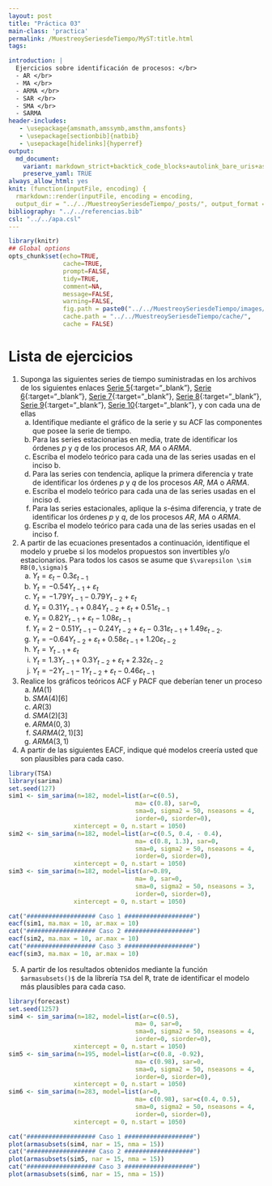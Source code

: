 ```yaml
---
layout: post
title: "Práctica 03"
main-class: 'practica'
permalink: /MuestreoySeriesdeTiempo/MyST:title.html
tags:

introduction: |
  Ejercicios sobre identificación de procesos: </br> 
  - AR </br>
  - MA </br>
  - ARMA </br>
  - SAR </br>
  - SMA </br>
  - SARMA
header-includes:
   - \usepackage{amsmath,amssymb,amsthm,amsfonts}
   - \usepackage[sectionbib]{natbib}
   - \usepackage[hidelinks]{hyperref}
output:
  md_document:
    variant: markdown_strict+backtick_code_blocks+autolink_bare_uris+ascii_identifiers+tex_math_single_backslash
    preserve_yaml: TRUE
always_allow_html: yes   
knit: (function(inputFile, encoding) {
  rmarkdown::render(inputFile, encoding = encoding,
  output_dir = "../../MuestreoySeriesdeTiempo/_posts/", output_format = "all"  ) })
bibliography: "../../referencias.bib"
csl: "../../apa.csl"
---
```


```r
library(knitr)
## Global options
opts_chunk$set(echo=TRUE,
               cache=TRUE,
               prompt=FALSE,
               tidy=TRUE,
               comment=NA,
               message=FALSE,
               warning=FALSE,
               fig.path = paste0("../../MuestreoySeriesdeTiempo/images/", "Practica03"),
               cache.path = "../../MuestreoySeriesdeTiempo/cache/",
               cache = FALSE)

```

# Lista de ejercicios

1. Suponga las siguientes series de tiempo suministradas en los archivos de los siguientes enlaces
[Serie 5](https://github.com/jouninLRMD/jouninlrmd.github.io/raw/master/Dataset/MySTSim5.xlsx){:target="_blank"}, [Serie 6](https://github.com/jouninLRMD/jouninlrmd.github.io/raw/master/Dataset/MySTSim6.xlsx){:target="_blank"}, [Serie 7](https://github.com/jouninLRMD/jouninlrmd.github.io/raw/master/Dataset/MySTSim7.xlsx){:target="_blank"}, [Serie 8](https://github.com/jouninLRMD/jouninlrmd.github.io/raw/master/Dataset/MySTSim8.xlsx){:target="_blank"}, [Serie 9](https://github.com/jouninLRMD/jouninlrmd.github.io/raw/master/Dataset/MySTSim9.xlsx){:target="_blank"}, [Serie 10](https://github.com/jouninLRMD/jouninlrmd.github.io/raw/master/Dataset/MySTSim10.xlsx){:target="_blank"}, y con cada una de ellas
<ol type = "a">
<li> Identifique mediante el gráfico de la serie y su ACF las componentes que posee la serie de tiempo. </li>
<li> Para las series estacionarias en media, trate de identificar los órdenes $p$ y $q$ de los procesos $AR$, $MA$ o $ARMA$. </li>
<li> Escriba el modelo teórico para cada una de las series usadas en el inciso b. </li>
<li> Para las series con tendencia, aplique la primera diferencia y trate de identificar los órdenes $p$ y $q$ de los procesos $AR$, $MA$ o $ARMA$.  </li>
<li> Escriba el modelo teórico para cada una de las series usadas en el inciso d. </li>
<li> Para las series estacionales, aplique la $s$-ésima diferencia, y trate de identificar los órdenes $p$ y $q$, de los procesos $AR$, $MA$ o $ARMA$. </li>
<li> Escriba el modelo teórico para cada una de las series usadas en el inciso f. </li>
</ol>
2. A partir de las ecuaciones presentados a continuación, identifique el modelo y pruebe si los modelos propuestos son invertibles y/o estacionarios. Para todos los casos se asume que `$\varepsilon \sim RB(0,\sigma)$`
<ol type = "a">
<li> $Y_t = \varepsilon_t - 0.3\varepsilon_{t-1}$ </li>
<li> $Y_t = -0.54Y_{t-1} + \varepsilon_t$ </li>
<li> $Y_t = -1.79Y_{t-1} - 0.79Y_{t-2}+ \varepsilon_t$ </li>
<li> $Y_t = 0.31Y_{t-1} + 0.84Y_{t-2}+ \varepsilon_t + 0.51\varepsilon_{t-1}$ </li>
<li> $Y_t = 0.82Y_{t-1} + \varepsilon_t - 1.08\varepsilon_{t-1}$ </li>
<li> $Y_t = 2 - 0.51Y_{t-1} - 0.24Y_{t-2} + \varepsilon_t - 0.31\varepsilon_{t-1} + 1.49\varepsilon_{t-2}$. </li>
<li> $Y_t = -0.64Y_{t-2} + \varepsilon_t + 0.58\varepsilon_{t-1} + 1.20\varepsilon_{t-2}$  </li>
<li> $Y_t = Y_{t-1} + \varepsilon_t$ </li>
<li> $Y_t = 1.3Y_{t-1} + 0.3Y_{t-2} + \varepsilon_t + 2.32\varepsilon_{t-2}$ 
<li> $Y_t = -2Y_{t-1} -1 Y_{t-2} + \varepsilon_t - 0.46\varepsilon_{t-1}$  </li></li>
</ol>
3. Realice los gráficos teóricos ACF y PACF que deberían tener un proceso
<ol type = "a">
<li> $MA(1)$ </li>
<li> $SMA(4)[6]$ </li>
<li> $AR(3)$ </li>
<li> $SMA(2)[3]$ </li>
<li> $ARMA(0,3)$ </li>
<li> $SARMA(2,1)[3]$ </li>
<li> $ARMA(3,1)$ </li>
</ol>
4. A partir de las siguientes EACF, indique qué modelos creería usted que son plausibles para cada caso.
```r
library(TSA)
library(sarima)
set.seed(127)
sim1 <- sim_sarima(n=182, model=list(ar=c(0.5),
                                   ma= c(0.8), sar=0,
                                   sma=0, sigma2 = 50, nseasons = 4,
                                   iorder=0, siorder=0),
                  xintercept = 0, n.start = 1050)
sim2 <- sim_sarima(n=182, model=list(ar=c(0.5, 0.4, - 0.4),
                                   ma= c(0.8, 1.3), sar=0,
                                   sma=0, sigma2 = 50, nseasons = 4,
                                   iorder=0, siorder=0),
                  xintercept = 0, n.start = 1050)
sim3 <- sim_sarima(n=182, model=list(ar=0.89,
                                   ma= 0, sar=0,
                                   sma=0, sigma2 = 50, nseasons = 3,
                                   iorder=0, siorder=0),
                  xintercept = 0, n.start = 1050)
```
```r
cat("################### Caso 1 ###################")
eacf(sim1, ma.max = 10, ar.max = 10)
cat("################### Caso 2 ###################")
eacf(sim2, ma.max = 10, ar.max = 10)
cat("################### Caso 3 ###################")
eacf(sim3, ma.max = 10, ar.max = 10)
```
5. A partir de los resultados obtenidos mediante la función `$armasubsets()$` de la librería `TSA` del <tt>R</tt>, trate de identificar el modelo más plausibles para cada caso.
```r
library(forecast)
set.seed(1257)
sim4 <- sim_sarima(n=182, model=list(ar=c(0.5),
                                   ma= 0, sar=0,
                                   sma=0, sigma2 = 50, nseasons = 4,
                                   iorder=0, siorder=0),
                  xintercept = 0, n.start = 1050)
sim5 <- sim_sarima(n=195, model=list(ar=c(0.8, -0.92),
                                   ma= c(0.98), sar=0,
                                   sma=0, sigma2 = 50, nseasons = 4,
                                   iorder=0, siorder=0),
                  xintercept = 0, n.start = 1050)
sim6 <- sim_sarima(n=283, model=list(ar=0,
                                   ma= c(0.98), sar=c(0.4, 0.5),
                                   sma=0, sigma2 = 50, nseasons = 4,
                                   iorder=0, siorder=0),
                  xintercept = 0, n.start = 1050)

```
```r
cat("################### Caso 1 ###################")
plot(armasubsets(sim4, nar = 15, nma = 15))
cat("################### Caso 2 ###################")
plot(armasubsets(sim5, nar = 15, nma = 15))
cat("################### Caso 3 ###################")
plot(armasubsets(sim6, nar = 15, nma = 15))
```
